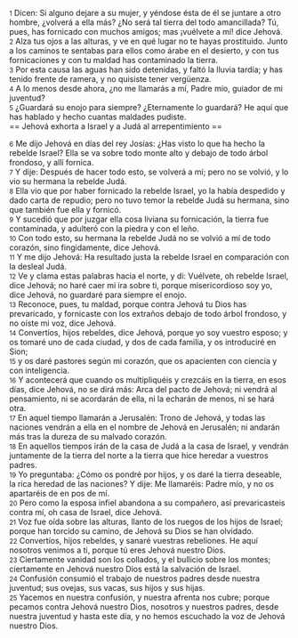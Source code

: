 {{anchor|1}} <small>1</small> Dicen: Si alguno dejare a su mujer, y yéndose ésta de él se juntare a otro hombre, ¿volverá a ella más? ¿No será tal tierra del todo amancillada? Tú, pues, has fornicado con muchos amigos; mas ¡vuélvete a mí! dice Jehová.<br>
{{anchor|2}} <small>2</small> Alza tus ojos a las alturas, y ve en qué lugar no te hayas prostituido. Junto a los caminos te sentabas para ellos como árabe en el desierto, y con tus fornicaciones y con tu maldad has contaminado la tierra.<br>
{{anchor|3}} <small>3</small> Por esta causa las aguas han sido detenidas, y faltó la lluvia tardía; y has tenido frente de ramera, y no quisiste tener vergüenza.<br>
{{anchor|4}} <small>4</small> A lo menos desde ahora, ¿no me llamarás a mí, Padre mío, guiador de mi juventud?<br>
{{anchor|5}} <small>5</small> ¿Guardará su enojo para siempre? ¿Eternamente lo guardará? He aquí que has hablado y hecho cuantas maldades pudiste.<br>
== Jehová exhorta a Israel y a Judá al arrepentimiento ==

{{anchor|6}} <small>6</small> Me dijo Jehová en días del rey Josías: ¿Has visto lo que ha hecho la rebelde Israel? Ella se va sobre todo monte alto y debajo de todo árbol frondoso, y allí fornica.<br>
{{anchor|7}} <small>7</small> Y dije: Después de hacer todo esto, se volverá a mí; pero no se volvió, y lo vio su hermana la rebelde Judá.<br>
{{anchor|8}} <small>8</small> Ella vio que por haber fornicado la rebelde Israel, yo la había despedido y dado carta de repudio; pero no tuvo temor la rebelde Judá su hermana, sino que también fue ella y fornicó.<br>
{{anchor|9}} <small>9</small> Y sucedió que por juzgar ella cosa liviana su fornicación, la tierra fue contaminada, y adulteró con la piedra y con el leño.<br>
{{anchor|10}} <small>10</small> Con todo esto, su hermana la rebelde Judá no se volvió a mí de todo corazón, sino fingidamente, dice Jehová.<br>
{{anchor|11}} <small>11</small> Y me dijo Jehová: Ha resultado justa la rebelde Israel en comparación con la desleal Judá.<br>
{{anchor|12}} <small>12</small> Ve y clama estas palabras hacia el norte, y di: Vuélvete, oh rebelde Israel, dice Jehová; no haré caer mi ira sobre ti, porque misericordioso soy yo, dice Jehová, no guardaré para siempre el enojo.<br>
{{anchor|13}} <small>13</small> Reconoce, pues, tu maldad, porque contra Jehová tu Dios has prevaricado, y fornicaste con los extraños debajo de todo árbol frondoso, y no oíste mi voz, dice Jehová.<br>
{{anchor|14}} <small>14</small> Convertíos, hijos rebeldes, dice Jehová, porque yo soy vuestro esposo; y os tomaré uno de cada ciudad, y dos de cada familia, y os introduciré en Sion;<br>
{{anchor|15}} <small>15</small> y os daré pastores según mi corazón, que os apacienten con ciencia y con inteligencia.<br>
{{anchor|16}} <small>16</small> Y acontecerá que cuando os multipliquéis y crezcáis en la tierra, en esos días, dice Jehová, no se dirá más: Arca del pacto de Jehová; ni vendrá al pensamiento, ni se acordarán de ella, ni la echarán de menos, ni se hará otra.<br>
{{anchor|17}} <small>17</small> En aquel tiempo llamarán a Jerusalén: Trono de Jehová, y todas las naciones vendrán a ella en el nombre de Jehová en Jerusalén; ni andarán más tras la dureza de su malvado corazón.<br>
{{anchor|18}} <small>18</small> En aquellos tiempos irán de la casa de Judá a la casa de Israel, y vendrán juntamente de la tierra del norte a la tierra que hice heredar a vuestros padres.<br>
{{anchor|19}} <small>19</small> Yo preguntaba: ¿Cómo os pondré por hijos, y os daré la tierra deseable, la rica heredad de las naciones? Y dije: Me llamaréis: Padre mío, y no os apartaréis de en pos de mí.<br>
{{anchor|20}} <small>20</small> Pero como la esposa infiel abandona a su compañero, así prevaricasteis contra mí, oh casa de Israel, dice Jehová.<br>
{{anchor|21}} <small>21</small> Voz fue oída sobre las alturas, llanto de los ruegos de los hijos de Israel; porque han torcido su camino, de Jehová su Dios se han olvidado.<br>
{{anchor|22}} <small>22</small> Convertíos, hijos rebeldes, y sanaré vuestras rebeliones. He aquí nosotros venimos a ti, porque tú eres Jehová nuestro Dios.<br>
{{anchor|23}} <small>23</small> Ciertamente vanidad son los collados, y el bullicio sobre los montes; ciertamente en Jehová nuestro Dios está la salvación de Israel.<br>
{{anchor|24}} <small>24</small> Confusión consumió el trabajo de nuestros padres desde nuestra juventud; sus ovejas, sus vacas, sus hijos y sus hijas.<br>
{{anchor|25}} <small>25</small> Yacemos en nuestra confusión, y nuestra afrenta nos cubre; porque pecamos contra Jehová nuestro Dios, nosotros y nuestros padres, desde nuestra juventud y hasta este día, y no hemos escuchado la voz de Jehová nuestro Dios.<br>
